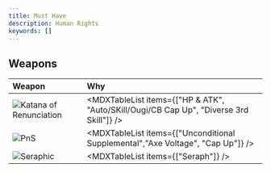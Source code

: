 ```yaml
---
title: Must Have
description: Human Rights
keywords: []
---
```


## Weapons

<div className="[&_td]:align-middle w-full [&_img]:my-2 [&_img]:min-w-[112px] md:[&_img]:w-[206px]">

| Weapon                                             | Why                                                                                     |
| :------------------------------------------------- | :-------------------------------------------------------------------------------------- |
| ![Katana of Renunciation](/weapon/1040911100.webp) | <MDXTableList items={["HP & ATK", "Auto/SKill/Ougi/CB Cap Up", "Diverse 3rd Skill"]} /> |
| ![PnS](/weapon/1040314300.webp)                    | <MDXTableList items={["Unconditional Supplemental","Axe Voltage", "Cap Up"]} />         |
| ![Seraphic](/weapon/1040310800.webp)               | <MDXTableList items={["Seraph"]} />                                                     |

</div>
